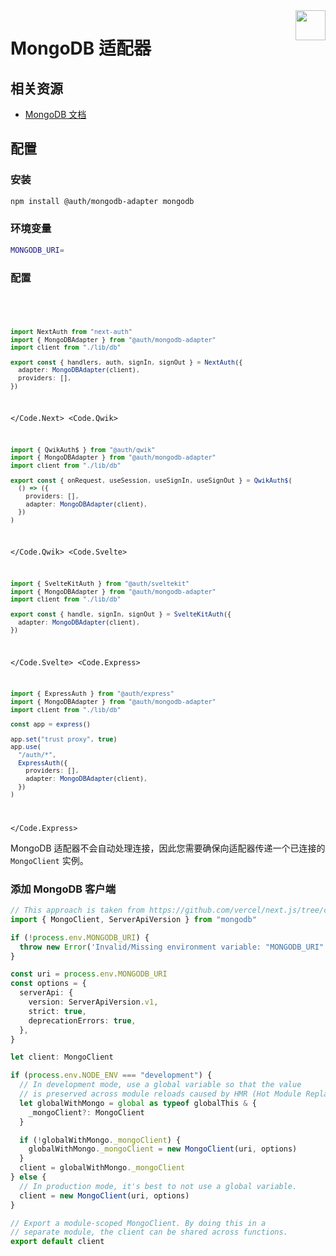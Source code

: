 
<img align="right" src="/img/adapters/mongodb.svg" width="48" height="48" />

# MongoDB 适配器

## 相关资源

- [MongoDB 文档](https://docs.mongodb.com/)

## 配置

### 安装

```bash npm2yarn
npm install @auth/mongodb-adapter mongodb
```

### 环境变量

```sh
MONGODB_URI=
```

### 配置

<Code>
<Code.Next>

```ts filename="./auth.ts"
import NextAuth from "next-auth"
import { MongoDBAdapter } from "@auth/mongodb-adapter"
import client from "./lib/db"

export const { handlers, auth, signIn, signOut } = NextAuth({
  adapter: MongoDBAdapter(client),
  providers: [],
})
```

</Code.Next>
<Code.Qwik>

```ts filename="/src/routes/plugin@auth.ts"
import { QwikAuth$ } from "@auth/qwik"
import { MongoDBAdapter } from "@auth/mongodb-adapter"
import client from "./lib/db"

export const { onRequest, useSession, useSignIn, useSignOut } = QwikAuth$(
  () => ({
    providers: [],
    adapter: MongoDBAdapter(client),
  })
)
```

</Code.Qwik>
<Code.Svelte>

```ts filename="./src/auth.ts"
import { SvelteKitAuth } from "@auth/sveltekit"
import { MongoDBAdapter } from "@auth/mongodb-adapter"
import client from "./lib/db"

export const { handle, signIn, signOut } = SvelteKitAuth({
  adapter: MongoDBAdapter(client),
})
```

</Code.Svelte>
<Code.Express>

```ts filename="./src/routes/auth.route.ts"
import { ExpressAuth } from "@auth/express"
import { MongoDBAdapter } from "@auth/mongodb-adapter"
import client from "./lib/db"

const app = express()

app.set("trust proxy", true)
app.use(
  "/auth/*",
  ExpressAuth({
    providers: [],
    adapter: MongoDBAdapter(client),
  })
)
```

</Code.Express>
</Code>

MongoDB 适配器不会自动处理连接，因此您需要确保向适配器传递一个已连接的 `MongoClient` 实例。

### 添加 MongoDB 客户端

```ts filename="lib/db.ts"
// This approach is taken from https://github.com/vercel/next.js/tree/canary/examples/with-mongodb
import { MongoClient, ServerApiVersion } from "mongodb"

if (!process.env.MONGODB_URI) {
  throw new Error('Invalid/Missing environment variable: "MONGODB_URI"')
}

const uri = process.env.MONGODB_URI
const options = {
  serverApi: {
    version: ServerApiVersion.v1,
    strict: true,
    deprecationErrors: true,
  },
}

let client: MongoClient

if (process.env.NODE_ENV === "development") {
  // In development mode, use a global variable so that the value
  // is preserved across module reloads caused by HMR (Hot Module Replacement).
  let globalWithMongo = global as typeof globalThis & {
    _mongoClient?: MongoClient
  }

  if (!globalWithMongo._mongoClient) {
    globalWithMongo._mongoClient = new MongoClient(uri, options)
  }
  client = globalWithMongo._mongoClient
} else {
  // In production mode, it's best to not use a global variable.
  client = new MongoClient(uri, options)
}

// Export a module-scoped MongoClient. By doing this in a
// separate module, the client can be shared across functions.
export default client
```
